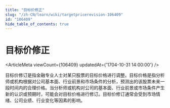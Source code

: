 ```yaml
---
title: "目标价修正"
slug: "/zh-CN/learn/wiki/targetpricerevision-106409"
id: "106409"
hide_table_of_contents: true
---
```



# 目标价修正

<ArticleMeta viewCount={106409} updatedAt={'1704-10-31 14:00:00'} />

目标价修订是指金融专业人士对某只股票的目标价格进行调整。目标价格是指分析师或机构根据对公司基本面、行业前景和市场条件的分析，预测出的该股票未来一段时间内的合理价格。当分析师或机构对公司的基本面、行业前景或市场条件产生新的认识或预期时，可能会对目标价格进行修订。目标价修订通常会受到市场情绪、公司业绩、行业变化等因素的影响。
